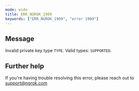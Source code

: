 ```yaml
---
mode: wide
title: ERR_NGROK_1909
keywords: ["ERR_NGROK_1909", "error 1909"]
---
```


## Message

Invalid private key type `TYPE`. Valid types: `SUPPORTED`.

## Further help

If you're having trouble resolving this error, please reach out to [support@ngrok.com](mailto:support@ngrok.com?subject=Help%20with%20ERR_NGROK_1909)
